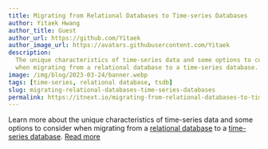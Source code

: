 ```yaml
---
title: Migrating from Relational Databases to Time-series Databases
author: Yitaek Hwang
author_title: Guest
author_url: https://github.com/Yitaek
author_image_url: https://avatars.githubusercontent.com/Yitaek
description:
  The unique characteristics of time-series data and some options to consider
  when migrating from a relational database to a time-series database.
image: /img/blog/2023-03-24/banner.webp
tags: [time-series, relational database, tsdb]
slug: migrating-relational-databases-time-series-databases
permalink: https://itnext.io/migrating-from-relational-databases-to-time-series-databases-9f059a3e34cb
---
```


Learn more about the unique characteristics of time-series data and some options
to consider when migrating from a
[relational database](/glossary/relational-database/) to a
[time-series database](/glossary/time-series-database/).
[Read more](https://itnext.io/migrating-from-relational-databases-to-time-series-databases-9f059a3e34cb)
